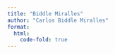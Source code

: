 ```yaml
---
title: "Biddle Miralles"
author: "Carlos Biddle Miralles"
format: 
  html:
    code-fold: true
---
```

